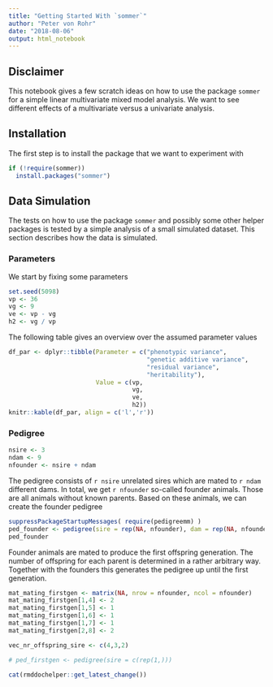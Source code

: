 ```yaml
---
title: "Getting Started With `sommer`"
author: "Peter von Rohr"
date: "2018-08-06"
output: html_notebook
---
```


## Disclaimer
This notebook gives a few scratch ideas on how to use the package `sommer` for a simple linear multivariate mixed model analysis. We want to see different effects of a multivariate versus a univariate analysis.


## Installation
The first step is to install the package that we want to experiment with

```r
if (!require(sommer))
  install.packages("sommer")
```


## Data Simulation
The tests on how to use the package `sommer` and possibly some other helper packages is tested by a simple analysis of a small simulated dataset. This section describes how the data is simulated.

### Parameters
We start by fixing some parameters

```r
set.seed(5098)
vp <- 36
vg <- 9
ve <- vp - vg
h2 <- vg / vp
```

The following table gives an overview over the assumed parameter values

```r
df_par <- dplyr::tibble(Parameter = c("phenotypic variance",
                                      "genetic additive variance",
                                      "residual variance",
                                      "heritability"),
                        Value = c(vp,
                                  vg,
                                  ve,
                                  h2))
knitr::kable(df_par, align = c('l','r'))
```


### Pedigree
```r
nsire <- 3
ndam <- 9
nfounder <- nsire + ndam
```

The pedigree consists of `r nsire` unrelated sires which are mated to `r ndam` different dams. In total, we get `r nfounder` so-called founder animals. Those are all animals without known parents. Based on these animals, we can create the founder pedigree

```r
suppressPackageStartupMessages( require(pedigreemm) )
ped_founder <- pedigree(sire = rep(NA, nfounder), dam = rep(NA, nfounder), label = as.character(1:nfounder))
ped_founder
```

Founder animals are mated to produce the first offspring generation. The number of offspring for each parent is determined in a rather arbitrary way. Together with the founders this generates the pedigree up until the first generation.

```r
mat_mating_firstgen <- matrix(NA, nrow = nfounder, ncol = nfounder)
mat_mating_firstgen[1,4] <- 2
mat_mating_firstgen[1,5] <- 1
mat_mating_firstgen[1,6] <- 1
mat_mating_firstgen[1,7] <- 1
mat_mating_firstgen[2,8] <- 2

vec_nr_offspring_sire <- c(4,3,2)

# ped_firstgen <- pedigree(sire = c(rep(1,)))
```


```r
cat(rmddochelper::get_latest_change())
```

